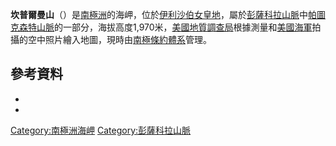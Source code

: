 {{Coord|84|51|S|64|20|W|source:GNIS|display=title}}

'''坎普爾曼山'''（{{lang-en|Mount Campleman}}）是[[南極洲|南極洲]]的海岬，位於[[伊利沙伯女皇地|伊利沙伯女皇地]]，屬於[[彭薩科拉山脈|彭薩科拉山脈]]中[[帕圖克森特山脈|帕圖克森特山脈]]的一部分，海拔高度1,970米，[[美國地質調查局|美國地質調查局]]根據測量和[[美國海軍|美國海軍]]拍攝的空中照片繪入地圖，現時由[[南極條約體系|南極條約體系]]管理。

==參考資料==
*{{cite gnis | type = antarid | id = 2351| name = Campleman, Mount | accessdate = 2011-10-22}}
*{{usgs-gazetteer|id=2351|name=Campleman, Mount}}

{{DEFAULTSORT:Mount Campleman}}
[[Category:南極洲海岬|Category:南極洲海岬]]
[[Category:彭薩科拉山脈|Category:彭薩科拉山脈]]


{{QueenElizabethLand-geo-stub}}